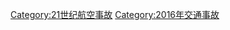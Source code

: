 {{Year by category
|m=2
|c=0
|d=1
|y=6
|cat=航空事故
|sortkey=Aviation accidents
|parent=21世纪航空事故
|subcat=2016年交通事故
}}
[[Category:21世纪航空事故|Category:21世纪航空事故]]
[[Category:2016年交通事故|Category:2016年交通事故]]